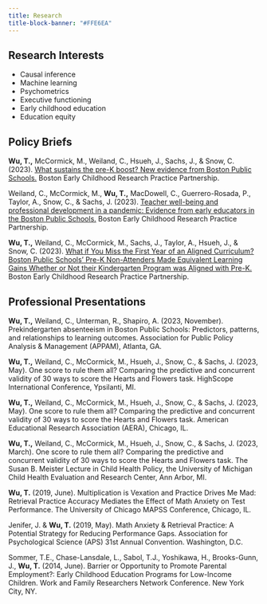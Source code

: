 ```yaml
---
title: Research
title-block-banner: "#FFE6EA"
---
```


## Research Interests
- Causal inference
- Machine learning
- Psychometrics
- Executive functioning
- Early childhood education
- Education equity

## Policy Briefs
**Wu, T.,** McCormick, M., Weiland, C., Hsueh, J., Sachs, J., & Snow, C. (2023). [What sustains the pre-K boost? New evidence from Boston Public Schools.](https://edpolicy.umich.edu/research/boston-rpp-briefs/what-sustains-pre-k-boost-new-evidence-boston-public-schools) Boston Early Childhood Research Practice Partnership.

Weiland, C., McCormick, M., **Wu, T.,** MacDowell, C., Guerrero-Rosada, P., Taylor, A., Snow, C., & Sachs, J. (2023). [Teacher well-being and professional development in a pandemic: Evidence from early educators in the Boston Public Schools.](https://edpolicy.umich.edu/research/boston-rpp-briefs/professional-development-time-covid-19-evidence-and-insights-early) Boston Early Childhood Research Practice Partnership. 

**Wu, T.,** Weiland, C., McCormick, M., Sachs, J., Taylor, A., Hsueh, J., & Snow, C.  (2023). [What if You Miss the First Year of an Aligned Curriculum? Boston Public Schools’ Pre-K Non-Attenders Made Equivalent Learning Gains Whether or Not their Kindergarten Program was Aligned with Pre-K.](https://edpolicy.umich.edu/research/boston-rpp-briefs/what-if-you-miss-first-year-aligned-curriculum) Boston Early Childhood Research Practice Partnership. 

## Professional Presentations
**Wu, T.,** Weiland, C., Unterman, R., Shapiro, A. (2023, November). Prekindergarten absenteeism in Boston Public Schools: Predictors, patterns, and relationships to learning outcomes. Association for Public Policy Analysis & Management (APPAM), Atlanta, GA.

**Wu, T.,** Weiland, C., McCormick, M., Hsueh, J., Snow, C., & Sachs, J. (2023, May). One score to rule them all? Comparing the predictive and concurrent validity of 30 ways to score the Hearts and Flowers task. HighScope International Conference, Ypsilanti, MI.

**Wu, T.,** Weiland, C., McCormick, M., Hsueh, J., Snow, C., & Sachs, J. (2023, May). One score to rule them all? Comparing the predictive and concurrent validity of 30 ways to score the Hearts and Flowers task. American Educational Research Association (AERA), Chicago, IL.

**Wu, T.,** Weiland, C., McCormick, M., Hsueh, J., Snow, C., & Sachs, J. (2023, March). One score to rule them all? Comparing the predictive and concurrent validity of 30 ways to score the Hearts and Flowers task. The Susan B. Meister Lecture in Child Health Policy, the University of Michigan Child Health Evaluation and Research Center, Ann Arbor, MI. 

**Wu, T.** (2019, June). Multiplication is Vexation and Practice Drives Me Mad: Retrieval Practice Accuracy Mediates the Effect of Math Anxiety on Test Performance. The University of Chicago MAPSS Conference, Chicago, IL. 

Jenifer, J. & **Wu, T.** (2019, May). Math Anxiety & Retrieval Practice: A Potential Strategy for Reducing Performance Gaps. Association for Psychological Science (APS) 31st Annual Convention. Washington, D.C.

Sommer, T.E., Chase-Lansdale, L., Sabol, T.J., Yoshikawa, H., Brooks-Gunn, J., **Wu, T.** (2014, June). Barrier or Opportunity to Promote Parental Employment?: Early Childhood Education Programs for Low-Income Children. Work and Family Researchers Network Conference. New York City, NY.


